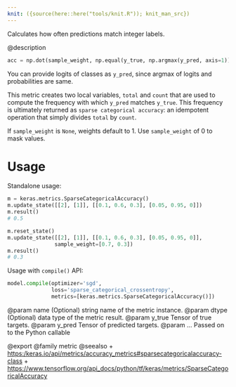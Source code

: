 ```yaml
---
knit: ({source(here::here("tools/knit.R")); knit_man_src})
---
```

Calculates how often predictions match integer labels.

@description
```python
acc = np.dot(sample_weight, np.equal(y_true, np.argmax(y_pred, axis=1))
```

You can provide logits of classes as `y_pred`, since argmax of
logits and probabilities are same.

This metric creates two local variables, `total` and `count` that are used
to compute the frequency with which `y_pred` matches `y_true`. This
frequency is ultimately returned as `sparse categorical accuracy`: an
idempotent operation that simply divides `total` by `count`.

If `sample_weight` is `None`, weights default to 1.
Use `sample_weight` of 0 to mask values.

# Usage
Standalone usage:

```python
m = keras.metrics.SparseCategoricalAccuracy()
m.update_state([[2], [1]], [[0.1, 0.6, 0.3], [0.05, 0.95, 0]])
m.result()
# 0.5
```

```python
m.reset_state()
m.update_state([[2], [1]], [[0.1, 0.6, 0.3], [0.05, 0.95, 0]],
               sample_weight=[0.7, 0.3])
m.result()
# 0.3
```

Usage with `compile()` API:

```python
model.compile(optimizer='sgd',
              loss='sparse_categorical_crossentropy',
              metrics=[keras.metrics.SparseCategoricalAccuracy()])
```

@param name (Optional) string name of the metric instance.
@param dtype (Optional) data type of the metric result.
@param y_true Tensor of true targets.
@param y_pred Tensor of predicted targets.
@param ... Passed on to the Python callable

@export
@family metric
@seealso
+ <https:/keras.io/api/metrics/accuracy_metrics#sparsecategoricalaccuracy-class>
+ <https://www.tensorflow.org/api_docs/python/tf/keras/metrics/SparseCategoricalAccuracy>
